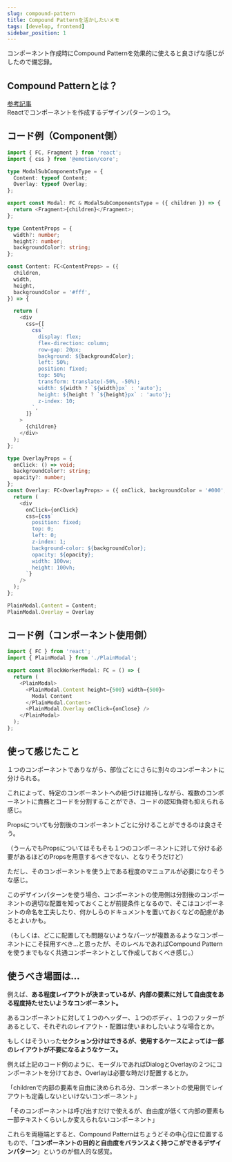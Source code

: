 ```yaml
---
slug: compound-pattern
title: Compound Patternを活かしたいメモ
tags: [develop, frontend]
sidebar_position: 1
---
```



コンポーネント作成時にCompound Patternを効果的に使えると良さげな感じがしたので備忘録。

<!-- truncate -->

<TOCInline toc={toc} minHeadingLevel={2} maxHeadingLevel={4} />

## Compound Patternとは？

[参考記事](https://zenn.dev/morinokami/books/learning-patterns-1/viewer/compound-pattern)<br/>
Reactでコンポーネントを作成するデザインパターンの１つ。

## コード例（Component側）

```ts
import { FC, Fragment } from 'react';
import { css } from '@emotion/core';

type ModalSubComponentsType = {
  Content: typeof Content;
  Overlay: typeof Overlay;
};

export const Modal: FC & ModalSubComponentsType = ({ children }) => {
  return <Fragment>{children}</Fragment>;
};

type ContentProps = {
  width?: number;
  height?: number;
  backgroundColor?: string;
};

const Content: FC<ContentProps> = ({
  children,
  width,
  height,
  backgroundColor = '#fff',
}) => {

  return (
    <div
      css={[
        css`
          display: flex;
          flex-direction: column;
          row-gap: 20px;
          background: ${backgroundColor};
          left: 50%;
          position: fixed;
          top: 50%;
          transform: translate(-50%, -50%);
          width: ${width ? `${width}px` : 'auto'};
          height: ${height ? `${height}px` : 'auto'};
          z-index: 10;
        `,
      ]}
    >
      {children}
    </div>
  );
};

type OverlayProps = {
  onClick: () => void;
  backgroundColor?: string;
  opacity?: number;
};
const Overlay: FC<OverlayProps> = ({ onClick, backgroundColor = '#000', opacity = 0.5 }) => {
  return (
    <div
      onClick={onClick}
      css={css`
        position: fixed;
        top: 0;
        left: 0;
        z-index: 1;
        background-color: ${backgroundColor};
        opacity: ${opacity};
        width: 100vw;
        height: 100vh;
      `}
    />
  );
};

PlainModal.Content = Content;
PlainModal.Overlay = Overlay
```

## コード例（コンポーネント使用側）

```ts
import { FC } from 'react';
import { PlainModal } from './PlainModal';

export const BlockWorkerModal: FC = () => {
  return (
    <PlainModal>
      <PlainModal.Content height={500} width={500}>
        Modal Content
      </PlainModal.Content>
      <PlainModal.Overlay onClick={onClose} />
    </PlainModal>
  );
};
```

## 使って感じたこと

１つのコンポーネントでありながら、部位ごとにさらに別々のコンポーネントに分けられる。

これによって、特定のコンポーネントへの紐づけは維持しながら、複数のコンポーネントに責務とコードを分割することができ、コードの認知負荷も抑えられる感じ。

Propsについても分割後のコンポーネントごとに分けることができるのは良さそう。

（うーんでもPropsについてはそもそも１つのコンポーネントに対して分ける必要があるほどのPropsを用意するべきでない、となりそうだけど）

ただし、そのコンポーネントを使う上である程度のマニュアルが必要になりそうな感じ。

このデザインパターンを使う場合、コンポーネントの使用側は分割後のコンポーネントの適切な配置を知っておくことが前提条件となるので、そこはコンポーネントの命名を工夫したり、何かしらのドキュメントを置いておくなどの配慮があるとよいかも。

（もしくは、どこに配置しても問題ないようなパーツが複数あるようなコンポーネントにこそ採用すべき...と思ったが、そのレベルであればCompound Patternを使うまでもなく共通コンポーネントとして作成しておくべき感じ。）

## 使うべき場面は...

例えば、<b>ある程度レイアウトが決まっているが、内部の要素に対して自由度をある程度持たせたいようなコンポーネント。</b>

あるコンポーネントに対して１つのヘッダー、１つのボディ、１つのフッターがあるとして、それぞれのレイアウト・配置は使いまわしたいような場合とか。

もしくはそういった<b>セクション分けはできるが、使用するケースによっては一部のレイアウトが不要になるようなケース。</b>

例えば上記のコード例のように、モーダルであればDialogとOverlayの２つにコンポーネントを分けておき、Overlayは必要な時だけ配置するとか。

「childrenで内部の要素を自由に決められる分、コンポーネントの使用側でレイアウトも定義しないといけないコンポーネント」

「そのコンポーネントは呼び出すだけで使えるが、自由度が低くて内部の要素も一部テキストくらいしか変えられないコンポーネント」

これらを両極端とすると、Compound Patternはちょうどその中心位に位置するもので、「<b>コンポーネントの目的と自由度をバランスよく持つこができるデザインパターン</b>」というのが個人的な感覚。
